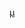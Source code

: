 {{Navbox
|name    = 迷失角色表
|title   = [[迷失|-{A|zh-hans:迷失;zh-hk:迷;zh-tw:LOST檔案;}-]]
|state   = {{{state|autocollapse}}}
|bodyclass = hlist

|group1  = [[迷失#製作|製作]]
|list1   = 
* [[迷失DVD發行|DVD發行]]
* [[迷失劇集列表|劇集列表]]
* [[迷失歌曲列表|歌曲]]
* [[迷失：穿越多莫斯|相关游戏]]
* [[迷失 (第一季)|第一季]]
* [[迷失 (第二季)|第二季]]
* [[迷失 (第三季)|第三季]]
* [[迷失 (第四季)|第四季]]
* [[迷失 (第五季)|第五季]]
* [[迷失 (第六季)|第六季]]

|group2  = [[迷失角色列表|主要角色]]
|list2   =
* [[安娜-露西亞·科特斯|安娜-露西亞]]
* [[本杰明·莱纳斯|班]]
* [[布恩·卡萊爾|-{zh-hk:布恩;zh-hans:布恩;zh-tw:波恩;}-]]
* [[查理·佩斯|查理]]
* [[夏洛特·路易斯|夏洛特]]
* [[克萊爾·李特頓|-{zh-hk:克萊爾;zh-hans:克莱尔;zh-tw:克萊兒;}-]]
* [[丹尼爾·法拉第|丹尼爾]]
* [[德斯蒙德·休謨|-{zh-hk:德斯蒙德;zh-hans:德斯蒙德;zh-tw:德斯蒙;}-]]
* [[法蘭克·萊帕達斯|法蘭克]]
* [[雨果·「赫利」·瑞斯|-{zh-hk:赫利;zh-hans:赫利;zh-tw:赫里;}-]]
* [[伊蘭娜]]
* [[傑克·謝潑德|-{zh-hk:傑克;zh-hans:杰克;zh-tw:傑克;}-]]
* [[權真秀|-{zh-hk:真;zh-hans:真;zh-tw:金;}-]]
* [[茱莉葉·柏克|茱莉葉]]
* [[凱特·奧斯頓|凱特]]
* [[莉比]]
* [[約翰·洛克 (迷失)|洛克]]
* [[麥可·道森 (Lost檔案)|麥可]]
* [[麥爾斯·斯特勞姆|麥爾斯]]
* [[伊高·東迪|-{zh-hk:伊高先生;zh-hans:伊高先生;zh-tw:艾可先生;}-]]
* [[妮基和保罗|妮基]]
* [[妮基和保罗|保罗]]
* [[詹姆斯·「索耶」·福特|-{zh-hk:索耶;zh-hans:索耶;zh-tw:索伊爾;}-]]
* [[薩伊德·賈拉|-{zh-hk:薩伊德;zh-hans:萨伊德;zh-tw:薩伊德;}-]]
* [[香農·盧瑟福|-{zh-hk:香農;zh-hans:香农;zh-tw:珊儂;}-]]
* [[白善華|-{zh-hant:珊;zh-hk:善;zh-hans:善;zh-tw:善;zh-mo:善;}-]]
* [[沃特·勞伊德|-{zh-hk:沃特;zh-hans:沃特;zh-tw:華德;}-]]

|group3 = [[迷失角色列表#次要角色|次要角色]]
|list3  =
* [[艾莉克斯·盧梭|艾莉克斯]]
* [[柏納·納德勒|柏納]]
* [[克里斯蒂安·謝潑德|克里斯蒂安]]
* [[伊森·若姆|伊森]]
* [[露絲·韓德森|-{zh-hk:露絲;zh-hans:露丝;zh-tw:蘿絲;}-]]
* [[達妮艾爾·盧梭|盧梭]]
* [[湯姆 (迷失)|湯姆]]
* [[馬丁·克米|克米]]

|group4 = 組織
|list4 = 
* [[達摩計劃]]
* [[漢索基金會]]
* [[海洋航空]]
* [[其他人 (迷失)|其他人]]

|group5 = [[:Category:迷失|其他]]
|list5 =
* [[迷失得獎列表|獎項]]
* [[尋找815航班]]
* [[迷失體驗]]
* [[迷失：電子遊戲|電子遊戲]]
* [[迷失神祕學|神祕學]]
}}<noinclude>
[[Category:迷失|μ]]
[[Category:美国电视连续剧导航模板|{{PAGENAME}}]]

</noinclude>